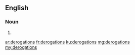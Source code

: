 ==English==

===Noun===
{{head|en|plural}}

# {{plural of|derogation|lang=en}}

[[ar:derogations]]
[[fr:derogations]]
[[ku:derogations]]
[[mg:derogations]]
[[my:derogations]]